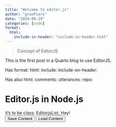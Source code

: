 ```yaml
---
title: "Welcome To editor.js"
author: "granPiero"
date: "2024-09-29"
categories: [code]
format: 
  html:
    include-in-header: "include-in-header.html"
---
```


> Concept of EditorJS

This is the first post in a Quarto blog to use EditorJS.

Has format: html: include: include-on-header:

Has also html: comments: utterances: repo:

<h1>Editor.js in Node.js</h1>

::: {#editorjs}
:::

it's to be class: EditorjsList, Hey!\
<button id="saveButton">Save Content</button> <button id="loadButton">Load Content</button>

```{=html}
<script src="my_editor.js"></script>
```
